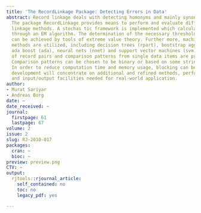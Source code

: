 ```yaml
---
title: 'The RecordLinkage Package: Detecting Errors in Data'
abstract: Record linkage deals with detecting homonyms and mainly synonyms in data.
  The package RecordLinkage provides means to perform and evaluate different record
  linkage methods. A stochas tic framework is implemented which calculates weights
  through an EM algorithm. The determination of the necessary thresholds in this model
  can be achieved by tools of extreme value theory. Further more, machine learning
  methods are utilized, including decision trees (rpart), bootstrap aggregating (bagging),
  ada boost (ada), neural nets (nnet) and support vector machines (svm). The generation
  of record pairs and comparison patterns from single data items are provided as well.
  Comparison patterns can be chosen to be binary or based on some string metrics.
  In order to reduce computation time and memory usage, blocking can be used. Future
  development will concentrate on additional and refined methods, performance improvements
  and input/output facilities needed for real-world application.
author:
- Murat Sariyar
- Andreas Borg
date: ~
date_received: ~
journal:
  firstpage: 61
  lastpage: 67
volume: 2
issue: 2
slug: RJ-2010-017
packages:
  cran: ~
  bioc: ~
preview: preview.png
CTV: ~
output:
  rjtools::rjournal_article:
    self_contained: no
    toc: no
    legacy_pdf: yes

---
```

